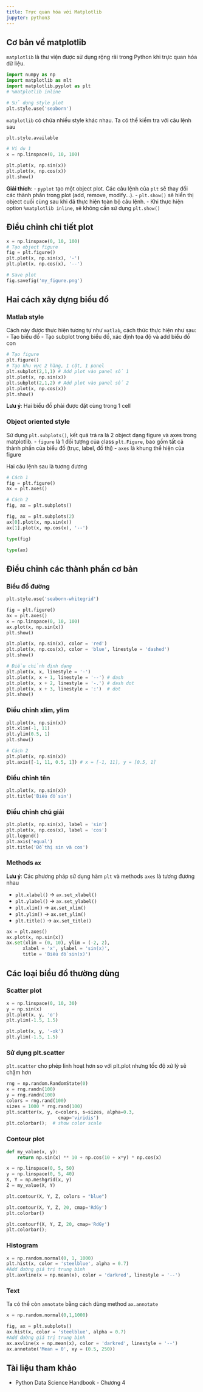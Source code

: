 ```yaml
---
title: Trực quan hóa với Matplotlib
jupyter: python3
---
```




## Cơ bản về matplotlib

`matplotlib` là thư viện được sử dụng rộng rãi trong Python khi trực quan hóa dữ liệu.

```python
import numpy as np
import matplotlib as mlt
import matplotlib.pyplot as plt
# %matplotlib inline
```

```python
# Sử dụng style plot
plt.style.use('seaborn')
```

`matplotlib` có chứa nhiều style khác nhau. Ta có thể kiểm tra với câu lệnh sau

```python
plt.style.available
```

```python
# Ví dụ 1
x = np.linspace(0, 10, 100)
```

```python
plt.plot(x, np.sin(x))
plt.plot(x, np.cos(x))
plt.show()
```

**Giải thích**: 
- `pyplot` tạo một object plot. Các câu lệnh của `plt` sẽ thay đổi các thành phần trong plot (add, remove, modify...). 
- `plt.show()` sẽ hiển thị object cuối cùng sau khi đã thực hiện toàn bộ câu lệnh.
- Khi thực hiện option `%matplotlib inline`, sẽ không cần sử dụng `plt.show()`

## Điều chỉnh chi tiết plot

```python
x = np.linspace(0, 10, 100)
# Tạo object figure
fig = plt.figure()
plt.plot(x, np.sin(x), '-')
plt.plot(x, np.cos(x), '--')
```

```python
# Save plot
fig.savefig('my_figure.png')
```

## Hai cách xây dựng biểu đồ

### Matlab style

Cách này được thực hiện tương tự như `matlab`, cách thức thực hiện như sau:
- Tạo biểu đồ
- Tạo subplot trong biểu đồ, xác định tọa độ và add biểu đồ con

```python
# Tạo figure
plt.figure() 
# Tạo khu vực 2 hàng, 1 cột, 1 panel
plt.subplot(2,1,1) # Add plot vào panel số 1
plt.plot(x, np.sin(x))
plt.subplot(2,1,2) # Add plot vào panel số 2
plt.plot(x, np.cos(x))
plt.show()
```

**Lưu ý**: Hai biểu đồ phải được đặt cùng trong 1 cell

### Object oriented style

Sử dụng `plt.subplots()`, kết quả trả ra là 2 object dạng figure và axes trong matplotlib.
- `figure` là 1 đối tượng của class `plt.Figure`, bao gồm tất cả thành phần của biểu đồ (trục, label, đồ thị)
- `axes` là khung thể hiện của figure

Hai câu lệnh sau là tương đương

```python
# Cách 1
fig = plt.figure()
ax = plt.axes()

# Cách 2
fig, ax = plt.subplots()
```

```python
fig, ax = plt.subplots(2)
ax[0].plot(x, np.sin(x))
ax[1].plot(x, np.cos(x), '--')
```

```python
type(fig)
```

```python
type(ax)
```

## Điều chỉnh các thành phần cơ bản

### Biểu đồ đường

```python
plt.style.use('seaborn-whitegrid')
```

```python
fig = plt.figure()
ax = plt.axes()
x = np.linspace(0, 10, 100)
ax.plot(x, np.sin(x))
plt.show()
```

```python
plt.plot(x, np.sin(x), color = 'red')
plt.plot(x, np.cos(x), color = 'blue', linestyle = 'dashed')
plt.show()
```

```python
# Điều chỉnh định dạng
plt.plot(x, x, linestyle = '-')
plt.plot(x, x + 1, linestyle = '--') # dash
plt.plot(x, x + 2, linestyle = '-.') # dash dot
plt.plot(x, x + 3, linestyle = ':')  # dot
plt.show()
```

### Điều chỉnh xlim, ylim

```python
plt.plot(x, np.sin(x))
plt.xlim(-1, 11)
plt.ylim(0.5, 1)
plt.show()
```

```python
# Cách 2
plt.plot(x, np.sin(x))
plt.axis([-1, 11, 0.5, 1]) # x = [-1, 11], y = [0.5, 1]
```

### Điều chỉnh tên 

```python
plt.plot(x, np.sin(x))
plt.title('Biểu đồ sin')
```

### Điều chỉnh chú giải

```python
plt.plot(x, np.sin(x), label = 'sin')
plt.plot(x, np.cos(x), label = 'cos')
plt.legend()
plt.axis('equal')
plt.title('Đồ thị sin và cos')
```

### Methods `ax`

**Lưu ý**: Các phương pháp sử dụng hàm `plt` và methods `axes` là tương đương nhau

- `plt.xlabel()` → `ax.set_xlabel()`
- `plt.ylabel()` → `ax.set_ylabel()`
- `plt.xlim()` → `ax.set_xlim()`
- `plt.ylim()` → `ax.set_ylim()`
- `plt.title()` → `ax.set_title()`

```python
ax = plt.axes()
ax.plot(x, np.sin(x))
ax.set(xlim = (0, 10), ylim = (-2, 2),
      xlabel = 'x', ylabel = 'sin(x)',
      title = 'Biểu đồ sin(x)')
```

## Các loại biểu đồ thường dùng

### Scatter plot

```python
x = np.linspace(0, 10, 30)
y = np.sin(x)
plt.plot(x, y, 'o')
plt.ylim(-1.5, 1.5)
```

```python
plt.plot(x, y, '-ok')
plt.ylim(-1.5, 1.5)
```

### Sử dụng plt.scatter

`plt.scatter` cho phép linh hoạt hơn so với plt.plot nhưng tốc độ xử lý sẽ chậm hơn

```python
rng = np.random.RandomState(0)
x = rng.randn(100)
y = rng.randn(100)
colors = rng.rand(100)
sizes = 1000 * rng.rand(100)
plt.scatter(x, y, c=colors, s=sizes, alpha=0.3,
                   cmap='viridis')
plt.colorbar();  # show color scale
```

### Contour plot

```python
def my_value(x, y):
    return np.sin(x) ** 10 + np.cos(10 + x*y) * np.cos(x)
```

```python
x = np.linspace(0, 5, 50)
y = np.linspace(0, 5, 40)
X, Y = np.meshgrid(x, y)
Z = my_value(X, Y) 
```

```python
plt.contour(X, Y, Z, colors = "blue")
```

```python
plt.contour(X, Y, Z, 20, cmap='RdGy')
plt.colorbar()
```

```python
plt.contourf(X, Y, Z, 20, cmap='RdGy')
plt.colorbar();
```

### Histogram

```python
x = np.random.normal(0, 1, 1000)
plt.hist(x, color = 'steelblue', alpha = 0.7)
#Add đường giá trị trung bình
plt.axvline(x = np.mean(x), color = 'darkred', linestyle = '--')
```

### Text

Ta có thể còn `annotate` bằng cách dùng method `ax.annotate`

```python
x = np.random.normal(0,1,1000)
```

```python
fig, ax = plt.subplots()
ax.hist(x, color = 'steelblue', alpha = 0.7)
#Add đường giá trị trung bình
ax.axvline(x = np.mean(x), color = 'darkred', linestyle = '--')
ax.annotate('Mean = 0', xy = (0.5, 250))
```

## Tài liệu tham khảo

- Python Data Science Handbook - Chương 4

